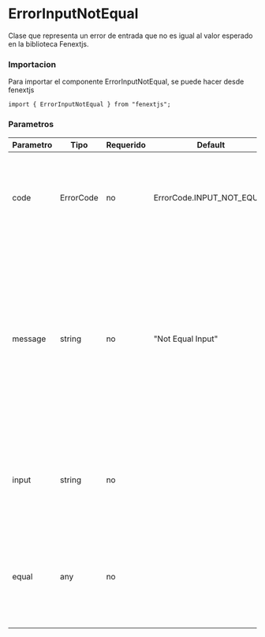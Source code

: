 # ErrorInputNotEqual

Clase que representa un error de entrada que no es igual al valor esperado en la biblioteca Fenextjs.

### Importacion

Para importar el componente ErrorInputNotEqual, se puede hacer desde fenextjs

```tsx copy
import { ErrorInputNotEqual } from "fenextjs";
```

### Parametros

| Parametro | Tipo | Requerido | Default | Descripcion |
| --------- | ---- | --------- | ------- | ----------- |
| code | ErrorCode | no | ErrorCode.INPUT_NOT_EQUAL | Código de error específico que indica que la entrada no es igual al valor esperado. |
| message | string | no | "Not Equal Input" | Mensaje de error que describe la naturaleza del error cuando la entrada no es igual al valor esperado. Si se proporciona un valor específico con el cual se espera la igualdad, el mensaje lo incluirá. |
| input | string | no |  | Texto opcional que proporciona información sobre la entrada que causó el error. |
| equal | any | no |  | Valor opcional que especifica el valor con el cual se esperaba que la entrada fuera igual. |

